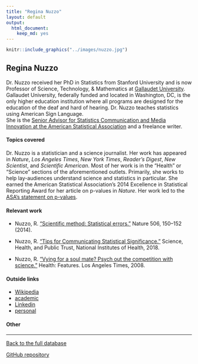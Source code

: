 ```yaml
---
title: "Regina Nuzzo"
layout: default
output:
  html_document:
    keep_md: yes
---
```


::: {.grid}

::: {.g-col-4}
```r
knitr::include_graphics("../images/nuzzo.jpg")
```
:::

:::{.g-col-8}
# Regina Nuzzo  

Dr. Nuzzo received her PhD in Statistics from Stanford University and is now Professor of Science, Technology, & Mathematics at <a href = "https://gallaudet.edu/" target = "_blank">Gallaudet University</a>. Gallaudet University, federally funded and located in Washington, DC, is the only higher education institution where all programs are designed for the education of the deaf and hard of hearing. Dr. Nuzzo teaches statistics using American Sign Language.  
She is the <a href = "https://www.amstat.org/news-listing/2021/10/08/asa-welcomes-regina-nuzzo-as-senior-advisor-for-statistics-communication-and-media-innovation" target = "_blank">Senior Advisor for Statistics Communication and Media Innovation at the American Statistical Association</a> and a freelance writer.  
:::

:::


#### Topics covered

Dr. Nuzzo is a statistician and a science journalist.  Her work has appeared in *Nature*, *Los Angeles Times*, *New York Times*, *Reader’s Digest*, *New Scientist*, and *Scientific American*.  Most of her work is in the "Health" or "Science" sections of the aforementioned outlets.  Primarily, she works to help lay-audiences understand science and statistics in particular. She earned the American Statistical Association's 2014 Excellence in Statistical Reporting Award for her article on p-values in *Nature*.  Her work led to the <a href = "https://www.tandfonline.com/doi/full/10.1080/00031305.2016.1154108" target = "_blank">ASA's statement on p-values</a>.

#### Relevant work

* Nuzzo, R. <a href = "https://doi.org/10.1038/506150a" target = "_blank">"Scientific method: Statistical errors."</a> Nature 506, 150–152 (2014). 

* Nuzzo, R. <a href = "https://www.nih.gov/about-nih/what-we-do/science-health-public-trust/perspectives/science-health-public-trust/tips-communicating-statistical-significance" target = "_blank">"Tips for Communicating Statistical Significance."</a>  Science,
Health, and Public Trust, National Institutes of Health, 2018.


* Nuzzo, R. <a href = "https://www.latimes.com/health/la-he-mating8-2008dec08-story.html" target = "_blank">"Vying for a soul mate? Psych out the competition with
science."</a> Health: Features. Los Angeles Times, 2008.

#### Outside links

* [Wikipedia](https://en.wikipedia.org/wiki/Regina_Nuzzo)
* [academic](https://gallaudet.edu/personnel/regina-nuzzo/)
* [Linkedin](https://www.linkedin.com/in/reginanuzzo/)
* [personal](https://www.reginanuzzo.com/)


####  Other


----------------------

[Back to the full database](https://hardin47.github.io/CURV/)

[GitHub repository](https://github.com/hardin47/CURV/)


